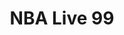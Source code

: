 ---
title: "NBA Live 99"
subtitle: ""
creator: ""
categories: ["cds"]
featuredImage: "../src/assets/images/item/cds/DSC02971-3.png"
views: ["../src/assets/images/item/cds/DSC02971-3.png","../src/assets/images/item/cds/DSC02977-4.png"]
nextItem: []
---